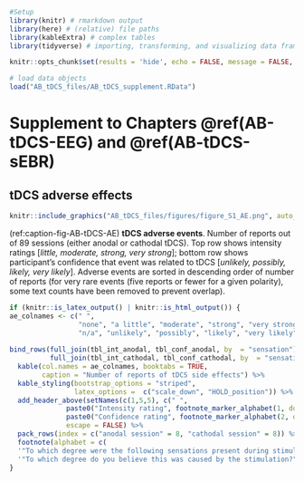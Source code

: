 ```r
#Setup
library(knitr) # rmarkdown output
library(here) # (relative) file paths
library(kableExtra) # complex tables
library(tidyverse) # importing, transforming, and visualizing data frames

knitr::opts_chunk$set(results = 'hide', echo = FALSE, message = FALSE, warning = FALSE)

# load data objects
load("AB_tDCS_files/AB_tDCS_supplement.RData")
```

# Supplement to Chapters \@ref(AB-tDCS-EEG) and \@ref(AB-tDCS-sEBR) {#AB-tDCS-supplement}

## tDCS adverse effects

```r
knitr::include_graphics("AB_tDCS_files/figures/figure_S1_AE.png", auto_pdf = TRUE)
```

(ref:caption-fig-AB-tDCS-AE) __tDCS adverse events__. Number of reports out of 89 sessions (either anodal or cathodal tDCS). Top row shows intensity ratings [_little, moderate, strong, very strong_]; bottom row shows participant's confidence that event was related to tDCS [_unlikely, possibly, likely, very likely_]. Adverse events are sorted in descending order of number of reports (for very rare events (five reports or fewer for a given polarity), some text counts have been removed to prevent overlap).

```r
if (knitr::is_latex_output() | knitr::is_html_output()) {
ae_colnames <- c(" ",
                 "none", "a little", "moderate", "strong", "very strong",
                 "n/a", "unlikely", "possibly", "likely", "very likely")
                 
bind_rows(full_join(tbl_int_anodal, tbl_conf_anodal, by  = "sensation"),
          full_join(tbl_int_cathodal, tbl_conf_cathodal, by  = "sensation")) %>%
  kable(col.names = ae_colnames, booktabs = TRUE,
        caption = "Number of reports of tDCS side effects") %>%
  kable_styling(bootstrap_options = "striped",
                latex_options =  c("scale_down", "HOLD_position")) %>%
  add_header_above(setNames(c(1,5,5), c(" ",
              paste0("Intensity rating", footnote_marker_alphabet(1, double_escape = TRUE)),
              paste0("Confidence rating", footnote_marker_alphabet(2, double_escape = TRUE)))),
              escape = FALSE) %>%
  pack_rows(index = c("anodal session" = 8, "cathodal session" = 8)) %>%
  footnote(alphabet = c(
  '"To which degree were the following sensations present during stimulation?"', 
  '"To which degree do you believe this was caused by the stimulation?"'))
}
```


